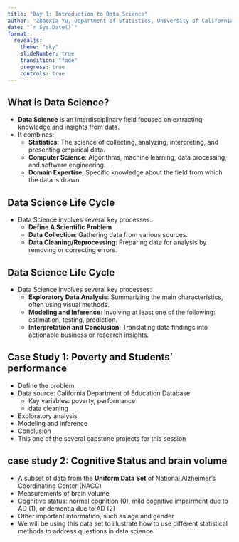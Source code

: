 ```yaml
---
title: "Day 1: Introduction to Data Science"
author: "Zhaoxia Yu, Department of Statistics, University of California, Irvine"
date: "`r Sys.Date()`"
format: 
  revealjs:
    theme: "sky"
    slideNumber: true
    transition: "fade"
    progress: true
    controls: true
---
```


## What is Data Science?

- **Data Science** is an interdisciplinary field focused on extracting knowledge and insights from data.
- It combines:
  - **Statistics**: The science of collecting, analyzing, interpreting, and presenting empirical data.
  - **Computer Science**: Algorithms, machine learning, data processing, and software engineering.
  - **Domain Expertise**: Specific knowledge about the field from which the data is drawn.



## Data Science Life Cycle
- Data Science involves several key processes:
  - **Define A Scientific Problem**
  - **Data Collection**: Gathering data from various sources.
  - **Data Cleaning/Reprocessing**: Preparing data for analysis by removing or correcting errors.


##  Data Science Life Cycle
- Data Science involves several key processes:
  - **Exploratory Data Analysis**: Summarizing the main characteristics, often using visual methods.
  - **Modeling and Inference**: Involving at least one of the following: estimation, testing, prediction.
  - **Interpretation and Conclusion**: Translating data findings into actionable business or research insights.


## Case Study 1: Poverty and Students' performance
- Define the problem
- Data source: California Department of Education Database
  - Key variables: poverty, performance
  - data cleaning
- Exploratory analysis
- Modeling and inference
- Conclusion
- This one of the several capstone projects for this session

## case study 2: Cognitive Status and brain volume
- A subset of data from the **Uniform Data Set** of National Alzheimer’s Coordinating Center (NACC)
- Measurements of brain volume
- Cognitive status: normal cognition (0), mild cognitive impairment due to AD (1), or dementia due to AD (2)
- Other important information, such as age and gender
- We will be using this data set to illustrate how to use different statistical methods to address questions in data science 


